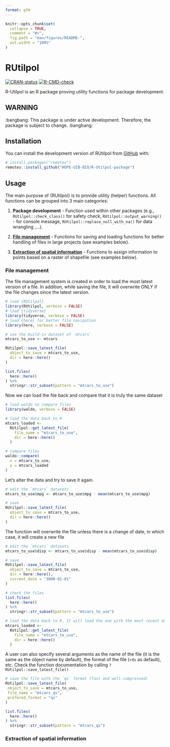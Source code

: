 ```yaml
---
format: gfm
---
```


```r
knitr::opts_chunk$set(
  collapse = TRUE,
  comment = "#>",
  fig.path = "man/figures/README-",
  out.width = "100%"
)
```

# RUtilpol

<!-- badges: start -->
[![CRAN-status](https://www.r-pkg.org/badges/version/RUtilpol)](https://CRAN.R-project.org/package=RUtilpol)
[![R-CMD-check](https://github.com/HOPE-UIB-BIO/R-Utilpol-package/workflows/R-CMD-check/badge.svg)](https://github.com/HOPE-UIB-BIO/R-Utilpol-package/actions)
<!-- badges: end -->

R-Utilpol is an R package proving utility functions for package development.

## WARNING

:bangbang: This package is under active development. Therefore, the package is subject to change. :bangbang:

## Installation

You can install the development version of RUtilpol from [GitHub](https://github.com/) with:

```r
# install.packages("remotes")
remotes::install_github("HOPE-UIB-BIO/R-Utilpol-package")
```

## Usage

The main purpose of {RUtilpol} is to provide utility (helper) functions. All functions can be grouped into 3 main categories:

1. **Package development** - Function used within other packages (e.g., `RUtilpol::check_class()` for safety check, `RUtilpol::output_warning()` - for console message, `RUtilpol::replace_null_with_na()` for data wrangling ,...).

2. [**File management**](#file-management) - Functions for saving and loading functions for better handling of files in large projects (see examples below).

3. [**Extraction of spatial information**](#extraction-of-spatial-information) - Functions to assign information to points based on a raster of shapefile (see examples below).

### File management

The file management system is created in order to load the most latest version of a file. In addition, while saving the file, it will overwrite ONLY if the file changes since the latest version.

```r
# load {RUtilpol}
library(RUtilpol, verbose = FALSE)
# load {tidyverse}
library(tidyverse, verbose = FALSE)
# load {here} for better file navigation
library(here, verbose = FALSE)

# use the build-in dataset of `mtcars`
mtcars_to_use <- mtcars

RUtilpol::save_latest_file(
  object_to_save = mtcars_to_use,
  dir = here::here()
)

list.files(
  here::here()
) %>%
  stringr::str_subset(pattern = "mtcars_to_use")
```

Now we can load the file back and compare that it is truly the same dataset

```r
# load waldo to compare files
library(waldo, verbose = FALSE)

# load the data back to R
mtcars_loaded <-
  RUtilpol::get_latest_file(
    file_name = "mtcars_to_use",
    dir = here::here()
  )

# compare files
waldo::compare(
  x = mtcars_to_use,
  y = mtcars_loaded
)
```

Let's alter the data and try to save it again.

```r
# edit the `mtcars` datasets
mtcars_to_use$mpg <- mtcars_to_use$mpg - mean(mtcars_to_use$mpg)  

# save
RUtilpol::save_latest_file(
  object_to_save = mtcars_to_use,
  dir = here::here()
)
```

The function will overwrite the file unless there is a change of date, in which case, it will create a new file 

```r
# edit the `mtcars` datasets
mtcars_to_use$disp <- mtcars_to_use$disp - mean(mtcars_to_use$disp)  

# save
RUtilpol::save_latest_file(
  object_to_save = mtcars_to_use,
  dir = here::here(),
  current_date = "3000-01-01"
)

# check the files
list.files(
  here::here()
) %>%
  stringr::str_subset(pattern = "mtcars_to_use")

# load the data back to R. It will load the one with the most recent date
mtcars_loaded <-
  RUtilpol::get_latest_file(
    file_name = "mtcars_to_use",
    dir = here::here()
  )
```

A user can also specify several arguments as the name of the file (it is the same as the object name by default), the format of the file (`rds` as default), etc. Check the function documentation by calling `?RUtilpol::save_latest_file()` 

```r
# save the file with the `qs` format (fast and well-compressed)
RUtilpol::save_latest_file(
 object_to_save = mtcars_to_use,
 file_name = "mtcars_qs",
 prefered_format = "qs"
)

list.files(
  here::here()
) %>%
  stringr::str_subset(pattern = "mtcars_qs")
```

### Extraction of spatial information

```r

```